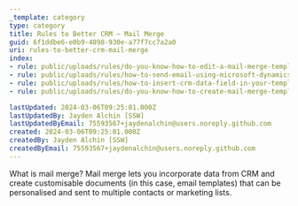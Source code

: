```yaml
---
_template: category
type: category
title: Rules to Better CRM – Mail Merge
guid: 6f1ddbe6-e0b9-4898-930e-a77f7cc7a2a0
uri: rules-to-better-crm-mail-merge
index:
- rule: public/uploads/rules/do-you-know-how-to-edit-a-mail-merge-template/rule.mdx
- rule: public/uploads/rules/how-to-send-email-using-microsoft-dynamics-365-mail-merge-template/rule.mdx
- rule: public/uploads/rules/how-to-insert-crm-data-field-in-your-template/rule.mdx
- rule: public/uploads/rules/do-you-know-how-to-create-mail-merge-template-in-microsoft-crm-2011/rule.mdx

lastUpdated: 2024-03-06T09:25:01.000Z
lastUpdatedBy: Jayden Alchin [SSW]
lastUpdatedByEmail: 75593567+jaydenalchin@users.noreply.github.com
created: 2024-03-06T09:25:01.000Z
createdBy: Jayden Alchin [SSW]
createdByEmail: 75593567+jaydenalchin@users.noreply.github.com
---
```


What is mail merge? Mail merge lets you incorporate data from CRM and create customisable documents (in this case, email templates) that can be personalised and sent to multiple contacts or marketing lists.
